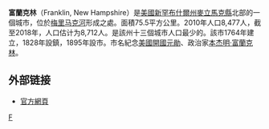 {{coord|43|26|49|N|71|39|25|W|display=title}}'''富蘭克林'''（Franklin, New Hampshire）是[[美國|美國]][[新罕布什爾州|新罕布什爾州]][[麥立馬克縣|麥立馬克縣]]北部的一個城市，位於[[梅里马克河|梅里马克河]]形成之處。面積75.5平方公里。2010年人口8,477人，截至2018年，人口估计为8,712人。是該州十三個城市人口最少的。該市1764年建立，1828年設鎮，1895年設市。市名紀念[[美国开国元勋|美國開國元勛]]、政治家[[本傑明·富蘭克林|本杰明·富蘭克林]]。{{Infobox settlement
| name                    = 富兰克林
| official_name           = 
| native_name_lang        = 
| settlement_type         = 市
| image_skyline           = 
| imagesize               =250x200px
| image_caption           = File:FranklinNH CentralStreet.jpg
| image_flag              = 
| image_seal              =<!-- 檔案不存在 File :Franklin City Seal.jpg -->
| etymology               = 
| nickname                = 
| motto                   = The three river city.
| image_map               =File:Merrimack County New Hampshire incorporated and unincorporated areas Franklin highlighted.svg
| mapsize                 = 250x200px
| map_caption             = 在新罕布什尔州梅里马克县的位置
| coordinates_footnotes   = 
| pushpin_map             = 
| pushpin_map_caption     =
| subdivision_type        =     
| subdivision_name        = {{USA}}
| subdivision_type1       = [[美國各州|州]]
| subdivision_name1       = [[新罕布什尔州|新罕布什尔州]]
| subdivision_type2       = [[新罕布什尔州行政区划|县]]
| subdivision_name2       = [[梅里马克县（新罕布什尔州)|梅里马克县]]
| established_title       = 成立于
| established_date        = 1764
| established_title2      = 设镇
| established_date2       = 1828
| government_footnotes    = 
| government_type         = [[市长-议会制政府|市长-议会制政府]]
| governing_body          = 富兰克林市议会
| leader_title            = 市长
| leader_name             = Tony Giunta
| leader_title1           = 
| leader_name1            = 
| leader_title2           =  议会
| leader_name2            = 
| unit_pref               = Imperial
| area_footnotes          = 
| area_magnitude          =
| area_total_km2          = 
| area_land_km2           = 
| area_water_km2          = 
| area_total_sq_mi        = 
| area_land_sq_mi         = 
| area_water_sq_mi        = 
| area_urban_sq_mi        = 
| area_metro_sq_mi        = 
| elevation_footnotes     = 
| elevation_ft            = 
| population_footnotes    = 
| population_as_of        = 2010
| population_total        = 8477
| population_rank         =
| population_urban        = 
| population_metro        = 
| population_blank1_title = 
| population_blank1       = 
| population_density_sq_mi= 
| population_demonym      = 
| population_note         =
| timezone                = [[北美東部時區|EST]]
| utc_offset              = −5
| timezone_DST            = [[東部夏令時間|EDT]]
| utc_offset_DST          = −4
| postal_code_type        =
| postal_code             =
| area_code               = 603
| blank_name              = [[Federal_Information_Processing_Standard|FIPS編碼]]
| blank_info              = 33-27380
| blank1_name             = [[地名信息系統|GNIS]]特征ID
| blank1_info             = 0873290
| website                 = [http://www.franklinnh.org]
| footnotes               =
}}

==外部链接==
* [http://www.franklinnh.org/ 官方網頁]{{Wayback|url=http://www.franklinnh.org/ |date=20060306083807 }}

[[Category:新罕布什爾州城市|F]]